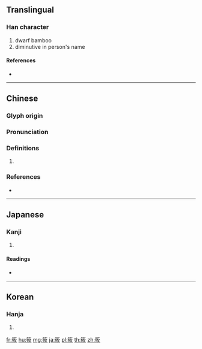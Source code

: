 {{character info/new}}
{{also|篠}}
==Translingual==

===Han character===
{{Han char|rn=118|rad=竹|as=07|sn=13|four=88248|canj=HOLK}}

# dwarf bamboo
# diminutive in person's name

====References====
* {{Han ref|kx=0886.020|dkj=26076|dj=1314.080|hdz=52974.080|uh=7B71|ud=31601|bh=DF4E|bd=57166}}

----

==Chinese==
{{zh-forms}}

===Glyph origin===
{{Han etym}}

===Pronunciation===
{{zh-pron
|m=xiǎo
|c=siu2,siu6
|mc=y
|oc=y
|cat=
}}

===Definitions===
{{zh-hanzi}}

# {{rfdef|zh}}

===References===
* {{R:yue:mfccd}}

----

==Japanese==

===Kanji===
{{ja-kanji|grade=|rs=竹07}}

# {{defn|lang=ja|sort=竹07}}

====Readings====
* {{ja-readings|on=[[しょう]] (shō)|kun=[[しの]] (shino)|nanori=}}

----

==Korean==

===Hanja===
{{ko-hanja|hangeul=소|eumhun=|rv=so|mr=so|y=so}}

# {{defn|lang=ko|sort=竹07}}

[[fr:筱]]
[[hu:筱]]
[[mg:筱]]
[[ja:筱]]
[[pl:筱]]
[[th:筱]]
[[zh:筱]]